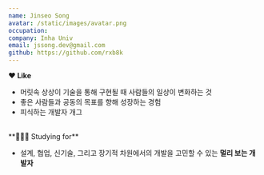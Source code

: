 ```yaml
---
name: Jinseo Song
avatar: /static/images/avatar.png
occupation:
company: Inha Univ
email: jssong.dev@gmail.com
github: https://github.com/rxb8k
---
```


**❤️ Like**

- 머릿속 상상이 기술을 통해 구현될 때 사람들의 일상이 변화하는 것
- 좋은 사람들과 공동의 목표를 향해 성장하는 경험
- 피식하는 개발자 개그

<br />
**👩🏻‍💻 Studying for**

- 설계, 협업, 신기술, 그리고 장기적 차원에서의 개발을 고민할 수 있는 **멀리 보는 개발자**

